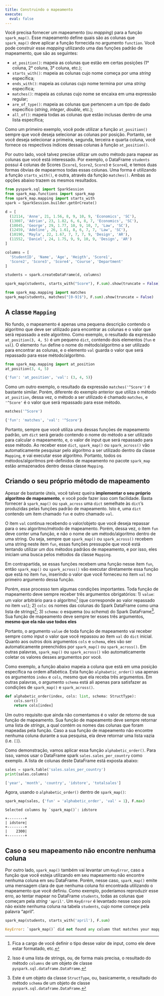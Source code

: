 ```yaml
---
title: Construindo o mapeamento
execute:
  eval: false
---
```


Você precisa fornecer um mapeamento (ou *mapping*) para a função `spark_map()`. Esse mapeamento define quais são as colunas que `spark_map()` deve aplicar a função fornecida no argumento `function`. Você pode construir esse *mapping* utilizando uma das funções padrão de mapeamento, que são as seguintes:

- `at_position()`: mapeia as colunas que estão em certas posições (1° coluna, 2° coluna, 3° coluna, etc.);
- `starts_with()`: mapeia as colunas cujo nome começa por uma *string* específica;
- `ends_with()`: mapeia as colunas cujo nome termina por uma *string* específica;
- `matches()`: mapeia as colunas cujo nome se encaixa em uma expressão regular;
- `are_of_type()`: mapeia as colunas que pertencem a um tipo de dado específico (*string*, *integer*, *double*, etc.);
- `all_of()`: mapeia todas as colunas que estão inclusas dentro de uma lista específica;

Como um primeiro exemplo, você pode utilizar a função `at_position()` sempre que você deseja selecionar as colunas por posição. Portanto, se você deseja selecionar a primeira, segunda, terceira e quarta coluna, você fornece os respectivos índices dessas colunas à função `at_position()`. 

Por outro lado, você talvez precise utilizar um outro método para mapear as colunas que você está interessado. Por exemplo, o DataFrame `students` possui 4 colunas de Scores (`Score1`, `Score2`, `Score3` e `Score4`), e temos duas formas óbvias de mapearmos todas essas colunas. Uma forma é utilizando a função `starts_with()`, e outra, através da função `matches()`. Ambas as opções abaixo trazem os mesmos resultados.

```python
from pyspark.sql import SparkSession
from spark_map.functions import spark_map
from spark_map.mapping import starts_with
spark = SparkSession.builder.getOrCreate()

d = [
  (12114, 'Anne', 21, 1.56, 8, 9, 10, 9, 'Economics', 'SC'),
  (13007, 'Adrian', 23, 1.82, 6, 6, 8, 7, 'Economics', 'SC'),
  (10045, 'George', 29, 1.77, 10, 9, 10, 7, 'Law', 'SC'),
  (12459, 'Adeline', 26, 1.61, 8, 6, 7, 7, 'Law', 'SC'),
  (10190, 'Mayla', 22, 1.67, 7, 7, 7, 9, 'Design', 'AR'),
  (11552, 'Daniel', 24, 1.75, 9, 9, 10, 9, 'Design', 'AR')
]

columns = [
  'StudentID', 'Name', 'Age', 'Heigth', 'Score1',
  'Score2', 'Score3', 'Score4', 'Course', 'Department'
] 

students = spark.createDataFrame(d, columns)

spark_map(students, starts_with("Score"), F.sum).show(truncate = False)
```

```python
from spark_map.mapping import matches
spark_map(students, matches("[0-9]$"), F.sum).show(truncate = False)
```


## A classe `Mapping`

No fundo, o mapeamento é apenas uma pequena descrição contendo o algoritmo que deve ser utilizado para encontrar as colunas e o valor que será repassado a este algoritmo. Como exemplo, o resultado da expressão `at_position(3, 4, 5)` é um pequeno `dict`, contendo dois elementos (`fun` e `val`). O elemento `fun` define o nome do método/algoritmo a ser utilizado para encontrar as colunas, e o elemento `val` guarda o valor que será repassado para esse método/algoritmo.

```python
from spark_map.mapping import at_position
at_position(3, 4, 5)
```

```python
{'fun': 'at_position', 'val': (3, 4, 5)}
```

Como um outro exemplo, o resultado da expressão `matches('^Score')` é bastante similar. Porém, diferente do exemplo anterior que utiliza o método `at_position`, dessa vez, o método a ser utilizado é chamado `matches`, e `'^Score'` é o valor que será repassado para esse método.

```python
matches('^Score')
```

```python
{'fun': 'matches', 'val': '^Score'}
```

Portanto, sempre que você utiliza uma dessas funções de mapeamento padrão, um `dict` será gerado contendo o nome do método a ser utilizado para calcular o mapeamento, e, o valor de input que será repassado para esse método. Ao receber esse `dict`, `spark_map()` ou `spark_across()` vão automaticamente pesquisar pelo algoritmo a ser utilizado dentro da classe `Mapping`, e vai executar esse algoritmo. Portanto, todos os métodos/algoritmos pré-definidos de mapeamento no pacote `spark_map` estão armazenados dentro dessa classe `Mapping`.


## Criando o seu próprio método de mapeamento

Apesar de bastante úteis, você talvez queira **implementar o seu próprio algoritmo de mapeamento**, e você pode fazer isso com facilidade. Basta fornecer à `spark_map()` ou `spak_across` uma `dict` semelhate às `dict`'s produzidas pelas funções padrão de mapeamento. Isto é, uma `dict` contendo um item chamado `fun` e outro chamado `val`. 

O item `val` continua recebendo o valor/objeto que você deseja repassar para o seu algoritmo/método de mapeamento. Porém, dessa vez, o item `fun` deve conter uma função, e não o nome de um método/algoritmo dentro de uma string. Ou seja, sempre que `spark_map()` ou `spark_across()` recebem uma string neste item `fun`, essas funções pressupõe que você está tentando utilizar um dos métodos padrãos de mapeamento, e por isso, eles iniciam uma busca pelos métodos da classe `Mapping`.

Em contrapartida, se essas funções recebem uma função nesse item `fun`, então `spark_map()` ou `spark_across()` vão executar diretamente essa função que está no item `fun`, inserindo o valor que você forneceu no item `val` no primeiro argumento dessa função.

Porém, esse processo tem algumas condições importantes. Toda função de mapeamento deve sempre receber três argumentos obrigatórios: 1) `value`: um valor arbitrário para o algoritmo^[Fica a cargo de você definir o tipo desse valor de input, como ele deve estar formatado, etc.] (que corresponde ao valor repassado no item `val`); 2) `cols`: os nomes das colunas do Spark DataFrame como uma lista de strings^[Isso é uma lista de strings, ou, de forma mais precisa, o resultado do método `columns` de um objeto de classe `pyspark.sql.dataframe.DataFrame`.]; 3) `schema`: o esquema (ou *schema*) do Spark DataFrame^[Este é um objeto da classe `StructType`, ou, basicamente, o resultado do método `schema` de um objeto de classe `pyspark.sql.dataframe.DataFrame`.]. Sua função de mapeamento deve sempre ter esses três argumentos, **mesmo que ela não use todos eles**

Portanto, o argumento `value` de toda função de mapeamento vai receber sempre como input o valor que você repassou ao item `val` do `dict` inicial. Quanto aos outros dois argumentos `cols` e `schema`, eles vão ser automaticamente preenchidos por `spark_map()` ou `spark_across()`. Em outras palavras, `spark_map()` ou `spark_across()` vão automaticamente coletar os valores desses argumentos por você.

Como exemplo, a função abaixo mapeia a coluna que está em uma posição específica na ordem alfabética. Esta função `alphabetic_order()` usa apenas os argumentos `index` e `cols`, mesmo que ela receba três argumentos. Em outras palavras, o argumento `schema` está ali apenas para satisfazer as condições de `spark_map()` e `spark_across()`.

```python
def alphabetic_order(index, cols: list, schema: StructType):
    cols.sort()
    return cols[index]
```

Um outro requisito que ainda não comentamos é o valor de retorno de sua função de mapeamento. Sua função de mapeamento deve sempre retornar uma lista de *strings*, a qual contém os nomes das colunas que foram mapeadas pela função. Caso a sua função de mapeamento não encontre nenhuma coluna durante a sua pesquisa, ela deve retornar uma lista vazia (i.e. `[]`).

Como demonstração, vamos aplicar essa função `alphabetic_order()`. Para isso, vamos usar o DataFrame spark `sales.sales_per_country` como exemplo. A lista de colunas deste DataFrame está exposta abaixo:

```python
sales = spark.table('sales.sales_per_country')
print(sales.columns)
```

```python
['year', 'month', 'country', 'idstore', 'totalsales']
```

Agora, usando o `alphabetic_order()` dentro de `spark_map()`:

```python
spark_map(sales, {'fun' = 'alphabetic_order', 'val' = 1}, F.max)
```

```
Selected columns by `spark_map()`: idstore

+--------+
| idstore|
+--------+
|    2300|
+--------+
```

<!--
## Tome cuidado ao utilizar funções de mapeamento personalizadas

Contudo, vale destacar que, se você tentar utilizar em seu mapeamento uma função que não existe (isto é, uma função que ainda não foi definida em sua sessão), você terá como resultado um `KeyError`. Repare no exemplo abaixo, em que tento utilizar uma função chamada `some_mapping_function()` com o valor `'some_value'` para mapear as colunas. Pelo fato de `spark_map()` não encontrar nenhuma função chamada `some_mapping_function()` definida em minha sessão, um `KeyError` acaba sendo levantado. Portanto, se você enfrentar esse erro ao utilizar `spark_map()`, investigue se você definiu corretamente a função que você deseja utilizar em seu mapeamento.

```python
spark_map(students, {'fun': 'some_mapping_function', 'val': 'some_value'}, F.sum)
```

```python
KeyError: 'some_mapping_function'
```
-->

## Caso o seu mapeamento não encontre nenhuma coluna

Por outro lado, `spark_map()` também vai levantar um `KeyError`, caso a função que você esteja utilizando em seu mapeamento não encontre nenhuma coluna em seu DataFrame. Porém, nesse caso, `spark_map()` emite uma mensagem clara de que nenhuma coluna foi encontrada utilizando o mapeamento que você definiu. Como exemplo, poderíamos reproduzir esse erro, ao tentar mapear no DataFrame `students`, todas as colunas que começam pela *string* `'april'`. Um `KeyError` é levantado nesse caso pois não existe nenhuma coluna na tabela `students`, cujo nome começe pela palavra "april".

```python
spark_map(students, starts_with('april'), F.sum)
```
```python
KeyError: `spark_map()` did not found any column that matches your mapping!
```


